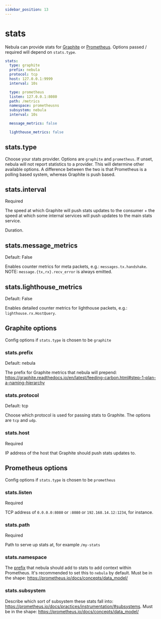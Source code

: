 ```yaml
---
sidebar_position: 13
---
```



# stats

Nebula can provide stats for [Graphite](https://graphiteapp.org/) or [Prometheus](https://prometheus.io/). Options
passed / required will depend on `stats.type`.

```yml
stats:
  type: graphite
  prefix: nebula
  protocol: tcp
  host: 127.0.0.1:9999
  interval: 10s

  type: prometheus
  listen: 127.0.0.1:8080
  path: /metrics
  namespace: prometheusns
  subsystem: nebula
  interval: 10s

  message_metrics: false

  lighthouse_metrics: false
```

## stats.type

Choose your stats provider. Options are `graphite` and `prometheus`. If unset, nebula will not report statistics to a
provider. This will determine other available options. A difference between the two is that Prometheus is a polling
based system, whereas Graphite is push based.

## stats.interval

<Pill className="mb-24">Required</Pill>

The speed at which Graphite will push stats updates to the consumer + the speed at which some internal services will
push updates to the main stats service.

Duration.

## stats.message_metrics

<Pill className="mb-24">Default: False</Pill>

Enables counter metrics for meta packets, e.g.: `messages.tx.handshake`. NOTE: `message.{tx,rx}.recv_error` is always
emitted.

## stats.lighthouse_metrics

<Pill className="mb-24">Default: False</Pill>

Enables detailed counter metrics for lighthouse packets, e.g.: `lighthouse.rx.HostQuery`.

## Graphite options

Config options if `stats.type` is chosen to be `graphite`

### stats.prefix

<Pill className="mb-24">
  Default: <span className="no-transform">nebula</span>
</Pill>

The prefix for Graphite metrics that nebula will prepend:
<https://graphite.readthedocs.io/en/latest/feeding-carbon.html#step-1-plan-a-naming-hierarchy>

### stats.protocol

<Pill className="mb-24">
  Default: <span className="no-transform">tcp</span>
</Pill>

Choose which protocol is used for passing stats to Graphite. The options are `tcp` and `udp`.

### stats.host

<Pill className="mb-24">Required</Pill>

IP address of the host that Graphite should push stats updates to.

## Prometheus options

Config options if `stats.type` is chosen to be `prometheus`

### stats.listen

<Pill className="mb-24">Required</Pill>

TCP address of `0.0.0.0:8080` or `:8080` or `192.168.14.12:1234`, for instance.

### stats.path

<Pill className="mb-24">Required</Pill>

Path to serve up stats at, for example `/my-stats`

### stats.namespace

The [prefix](https://prometheus.io/docs/practices/naming/#metric-names) that nebula should add to stats to add context
within Prometheus. It's recommended to set this to `nebula` by default. Must be in the shape:
<https://prometheus.io/docs/concepts/data_model/>

### stats.subsystem

Describe which sort of subsystem these stats fall into:
<https://prometheus.io/docs/practices/instrumentation/#subsystems>. Must be in the shape:
<https://prometheus.io/docs/concepts/data_model/>

